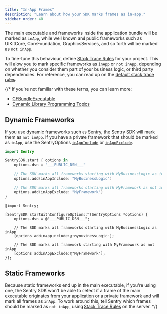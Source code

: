 ```yaml
---
title: "In-App Frames"
description: "Learn about how your SDK marks frames as in-app."
sidebar_order: 40
---
```


The main executable and frameworks inside the application bundle will be marked as `inApp`, while well known and public frameworks such as UIKitCore, CoreFoundation, GraphicsServices, and so forth will be marked as `not inApp`.

To fine-tune this behaviour, define [Stack Trace Rules](/concepts/data-management/event-grouping/stack-trace-rules/#stack-trace-rules) for your project. This will alow you to mark specific frameworks as `inApp` or `not inApp`, depending on whether you consider them part of your business logic, or third party dependencies. For reference, you can read up on the [default stack trace rules](https://github.com/getsentry/sentry/blob/20b05fc91a4ad6783bff1875327f4570bcfb5d00/src/sentry/grouping/enhancer/enhancement-configs/newstyle%402023-01-11.txt#L4).

{/*
If you're not familiar with these terms, you can learn more:

- [CFBundleExecutable](https://developer.apple.com/documentation/bundleresources/information_property_list/cfbundleexecutable)
- [Dynamic Library Programming Topics](https://developer.apple.com/library/archive/documentation/DeveloperTools/Conceptual/DynamicLibraries/000-Introduction/Introduction.html)

## Dynamic Frameworks

If you use dynamic frameworks such as Sentry, the Sentry SDK will mark them as `not inApp`. If you have a private framework that should be marked as `inApp`, use the SentryOptions [`inAppInclude`](/platforms/apple/configuration/options/#in-app-include) or [`inAppExclude`](/platforms/apple/configuration/options/#in-app-exclude).


```swift {tabTitle:Swift}
import Sentry

SentrySDK.start { options in
    options.dsn = "___PUBLIC_DSN___"

    // The SDK marks all frameworks starting with MyBusinessLogic as inApp
    options.add(inAppInclude: "MyBusinessLogic")

    // The SDK marks all frameworks starting with MyFramework as not inApp
    options.add(inAppExclude: "MyFramework")
}
```

```objc {tabTitle:Objective-C}
@import Sentry;

[SentrySDK startWithConfigureOptions:^(SentryOptions *options) {
    options.dsn = @"___PUBLIC_DSN___";

    // The SDK marks all frameworks starting with MyBusinessLogic as inApp
    [options addInAppInclude:@"MyBusinessLogic"];

    // The SDK marks all framework starting with MyFramework as not inApp
    [options addInAppExclude:@"MyFramework"];
}];
```

## Static Frameworks

Because static frameworks end up in the main executable, if you're using one, the Sentry SDK won't be able to detect if a frame of the main executable
originates from your application or a private framework and will mark all frames as `inApp`. To work around this, tell Sentry which frames should be marked as `not inApp`, using [Stack Trace Rules](/concepts/data-management/event-grouping/stack-trace-rules/#stack-trace-rules) on the server. */}
